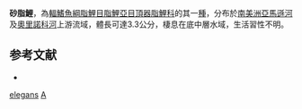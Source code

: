 {{Speciesbox
| status = NE
| genus = Ammocryptocharax
| species = elegans
| authority = Weitzman & Kanazawa, 1976
| synonyms = *''Ammochryptocharax elegans''<br /><small>Weitzman & Kanazawa, 1976</small>
}}
'''砂脂鯉'''，為[[輻鰭魚綱|輻鰭魚綱]][[脂鯉目|脂鯉目]][[脂鯉亞目|脂鯉亞目]][[頂器脂鯉科|頂器脂鯉科]]的其一[[種|種]]，分布於[[南美洲|南美洲]][[亞馬遜河|亞馬遜河]]及[[奧里諾科河|奧里諾科河]]上游流域，體長可達3.3公分，棲息在底中層水域，生活習性不明。

==参考文献==
{{refbegin}}
*{{FishBase_species|genus=Ammocryptocharax|species=elegans|year=2013|month=9}}
{{refend}}
{{Taxonbar|from=Q5627141}}

[[Category:砂脂鯉屬|elegans]]
[[Category:1976年描述的魚類|A]]